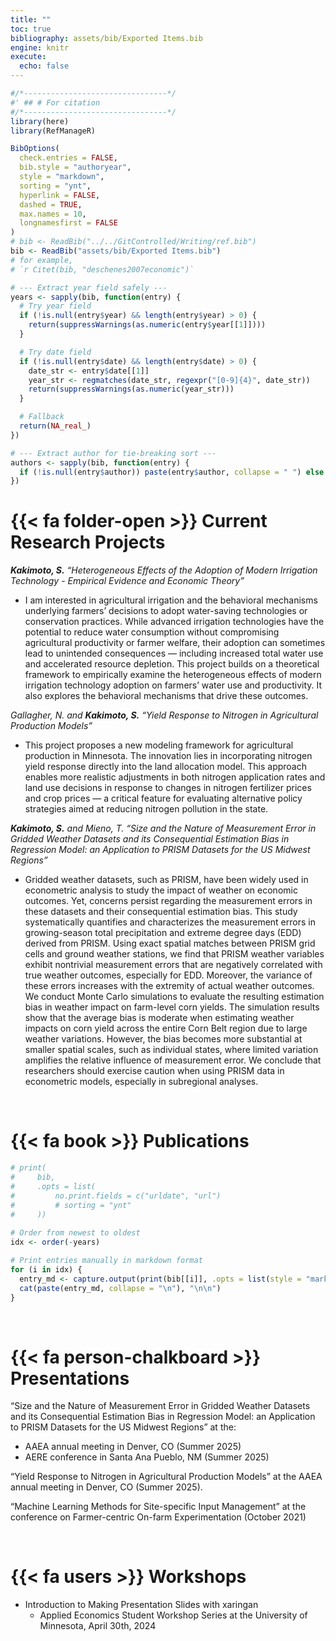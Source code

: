 ```yaml
---
title: ""
toc: true
bibliography: assets/bib/Exported Items.bib
engine: knitr
execute: 
  echo: false
---
```


```r
#/*--------------------------------*/
#' ## # For citation
#/*--------------------------------*/
library(here)
library(RefManageR)

BibOptions(
  check.entries = FALSE,
  bib.style = "authoryear",
  style = "markdown",
  sorting = "ynt", 
  hyperlink = FALSE,
  dashed = TRUE,
  max.names = 10,
  longnamesfirst = FALSE
)
# bib <- ReadBib("../../GitControlled/Writing/ref.bib")
bib <- ReadBib("assets/bib/Exported Items.bib")
# for example,
# `r Citet(bib, "deschenes2007economic")`

# --- Extract year field safely ---
years <- sapply(bib, function(entry) {
  # Try year field
  if (!is.null(entry$year) && length(entry$year) > 0) {
    return(suppressWarnings(as.numeric(entry$year[[1]])))
  }

  # Try date field
  if (!is.null(entry$date) && length(entry$date) > 0) {
    date_str <- entry$date[[1]]
    year_str <- regmatches(date_str, regexpr("[0-9]{4}", date_str))
    return(suppressWarnings(as.numeric(year_str)))
  }

  # Fallback
  return(NA_real_)
})

# --- Extract author for tie-breaking sort ---
authors <- sapply(bib, function(entry) {
  if (!is.null(entry$author)) paste(entry$author, collapse = " ") else ""
})


```


# {{< fa folder-open >}} Current Research Projects

***Kakimoto, S.** "Heterogeneous Effects of the Adoption of Modern Irrigation Technology - Empirical Evidence and Economic Theory"*

+ I am interested in agricultural irrigation and the behavioral mechanisms underlying farmers' decisions to adopt water-saving technologies or conservation practices. While advanced irrigation technologies have the potential to reduce water consumption without compromising agricultural productivity or farmer welfare, their adoption can sometimes lead to unintended consequences — including increased total water use and accelerated resource depletion. This project builds on a theoretical framework to empirically examine the heterogeneous effects of modern irrigation technology adoption on farmers’ water use and productivity. It also explores the behavioral mechanisms that drive these outcomes.

*Gallagher, N. and **Kakimoto, S.** "Yield Response to Nitrogen in Agricultural Production Models"*

+ This project proposes a new modeling framework for agricultural production in Minnesota. The innovation lies in incorporating nitrogen yield response directly into the land allocation model. This approach enables more realistic adjustments in both nitrogen application rates and land use decisions in response to changes in nitrogen fertilizer prices and crop prices — a critical feature for evaluating alternative policy strategies aimed at reducing nitrogen pollution in the state.

***Kakimoto, S.** and Mieno, T. "Size and the Nature of Measurement Error in Gridded Weather Datasets and its Consequential Estimation Bias in Regression Model: an Application to PRISM Datasets for the US Midwest Regions"*

+ Gridded weather datasets, such as PRISM, have been widely used in econometric analysis to study the impact of weather on economic outcomes. Yet, concerns persist regarding the measurement errors in these datasets and their consequential estimation bias. This study systematically quantifies and characterizes the measurement errors in growing-season total precipitation and extreme degree days (EDD) derived from PRISM. Using exact spatial matches between PRISM grid cells and ground weather stations, we find that PRISM weather variables exhibit nontrivial measurement errors that are negatively correlated with true weather outcomes, especially for EDD. Moreover, the variance of these errors increases with the extremity of actual weather outcomes. We conduct Monte Carlo simulations to evaluate the resulting estimation bias in weather impact on farm-level corn yields. The simulation results show that the average bias is moderate when estimating weather impacts on corn yield across the entire Corn Belt region due to large weather variations. However, the bias becomes more substantial at smaller spatial scales, such as individual states, where limited variation amplifies the relative influence of measurement error. We conclude that researchers should exercise caution when using PRISM data in econometric models, especially in subregional analyses. 

<br>

<!-- # {{< fa file-alt >}} Publications -->
# {{< fa book >}} Publications

```r
# print(
#     bib,
#     .opts = list(
#         no.print.fields = c("urldate", "url")
#         # sorting = "ynt"
#     ))
  
# Order from newest to oldest
idx <- order(-years)

# Print entries manually in markdown format
for (i in idx) {
  entry_md <- capture.output(print(bib[[i]], .opts = list(style = "markdown", no.print.fields = c("url", "urldate"))))
  cat(paste(entry_md, collapse = "\n"), "\n\n")
}

```

<br>

# {{< fa person-chalkboard >}} Presentations

"Size and the Nature of Measurement Error in Gridded Weather Datasets and its Consequential Estimation Bias in Regression Model: an Application to PRISM Datasets for the US Midwest Regions" at the:
<div style="margin-top:-0.05em"></div>
+ AAEA annual meeting in Denver, CO (Summer 2025)
+ AERE conference in Santa Ana Pueblo, NM (Summer 2025)


"Yield Response to Nitrogen in Agricultural Production Models" at the AAEA annual meeting in Denver, CO (Summer 2025).

"Machine Learning Methods for Site-specific Input Management" at the conference on Farmer-centric On-farm Experimentation (October 2021)

<br>

# {{< fa users >}} Workshops
- Introduction to Making Presentation Slides with xaringan
  -  Applied Economics Student Workshop Series at the University of Minnesota, April 30th, 2024